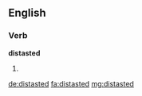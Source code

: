 ==English==

===Verb===
'''distasted'''

# {{past of|distaste}}

[[de:distasted]]
[[fa:distasted]]
[[mg:distasted]]